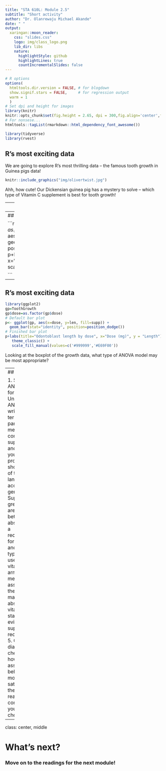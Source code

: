 ```yaml
---
title: "STA 610L: Module 2.5"
subtitle: "Short activity"
author: "Dr. Olanrewaju Michael Akande"
date: " "
output:
  xaringan::moon_reader:
    css: "slides.css"
    logo: img/class_logo.png
    lib_dir: libs
    nature:
      highlightStyle: github
      highlightLines: true
      countIncrementalSlides: false
---
```


```r
# R options
options(
  htmltools.dir.version = FALSE, # for blogdown
  show.signif.stars = FALSE,     # for regression output
  warm = 1
  )
# Set dpi and height for images
library(knitr)
knitr::opts_chunk$set(fig.height = 2.65, dpi = 300,fig.align='center',fig.show='hold',size='footnotesize', small.mar=TRUE) 
# For nonsese...
htmltools::tagList(rmarkdown::html_dependency_font_awesome())
```

```r
library(tidyverse)
library(rvest)
```



## R's most exciting data

We are going to explore R's most thrilling data -- the famous tooth growth in Guinea pigs data!


```r
knitr::include_graphics("img/olivertwist.jpg")
```


Ahh, how cute!  Our Dickensian guinea pig has a mystery to solve -- which type of Vitamin C supplement is best for tooth growth!



---
## R's most exciting data

```r
knitr::include_graphics("img/teeth1.jpg")
```


Guinea pig dental problems are NOT fun. 

Our dataset (Crampton, 1947) contains, as a response, the length of odontoblasts (cells responsible for tooth growth) in 60 guinea pigs, each of which receives one dose of vitamin C (0.5, 1, or 2 mg/day) via one of two delivery methods (orange juice (OJ) or ascorbic acid (VC)).

Researchers wanted to know if the odontoblast length could be used as a marker of Vitamin C uptake, for the purposes of providing better nutritional supplementation to members of the Canadian armed forces (alas, the first of many injustices for Oliver Twisted Teeth -- the study was not done to help little Guinea piggies).



---
## R's most exciting data


```r
library(ggplot2)
gp=ToothGrowth
gp$dose=as.factor(gp$dose)
# Default bar plot
p<- ggplot(gp, aes(x=dose, y=len, fill=supp)) + 
  geom_bar(stat="identity", position=position_dodge()) 
# Finished bar plot
p+labs(title="Odontoblast length by dose", x="Dose (mg)", y = "Length")+
   theme_classic() +
   scale_fill_manual(values=c('#999999','#E69F00'))

```



---
## R's most exciting data

```r
library(ggplot2)
gp=ToothGrowth
gp$dose=as.factor(gp$dose)
# Default bar plot
p<- ggplot(gp, aes(x=dose, y=len, fill=supp)) + 
  geom_bar(stat="identity", position=position_dodge()) 
# Finished bar plot
p+labs(title="Odontoblast length by dose", x="Dose (mg)", y = "Length")+
   theme_classic() +
   scale_fill_manual(values=c('#999999','#E69F00'))

```

Looking at the boxplot of the growth data, what type of ANOVA model may be most appropriate?




---
## Your task!

1. Specify an ANOVA model for the data.
2. Under your ANOVA model, write out (in terms of parameters) the means for each combination of supplement type and dose.
3. Fit your model and provide a $\leq$ very short summary of the analysis in language accessible to the general public.
4. Suppose that greater lengths are indicative of better absorption. Make a recommendation for the dose(s) and supplement type(s) to be used to deliver vitamin C to armed forces members, assuming that the goal is to maximize absorption of vitamin C. Use statistical evidence to support your recommendation.
5. Conduct diagnostic checks to see how well the assumptions behind your model are satisfied. Are there any reasons for concern about your model choice?



---

class: center, middle

# What's next? 

### Move on to the readings for the next module!




